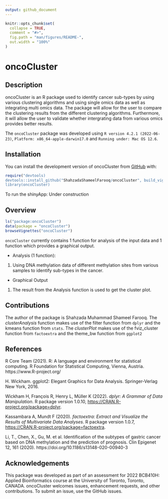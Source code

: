 ```yaml
---
output: github_document
---
```


<!-- README.md is generated from README.Rmd. Please edit that file -->

```r
knitr::opts_chunk$set(
  collapse = TRUE,
  comment = "#>",
  fig.path = "man/figures/README-",
  out.width = "100%"
)
```

# oncoCluster

<!-- badges: start -->
<!-- badges: end -->

## Description

oncoCluster is an R package used to identify cancer sub-types by using various 
clustering algorithms and using single omics data as well as integrating multi
omics data. The package will allow for the user to compare the clustering
results from the different clustering algorithms. Furthermore, it will allow the 
user to validate whether intergrating data from various omics provides better 
results. 

The `oncoCluster` package was developed using 
`R version 4.2.1 (2022-06-23)`, `Platform: x86_64-apple-darwin17.0`
and `Running under: Mac OS 12.6`.


## Installation

You can install the development version of oncoCluster from [GitHub](https://github.com/) with:

``` r
require("devtools)
devtools::install_github("ShahzadaShameelFarooq/oncoCluster", build_vignettes = TRUE)
library(oncoCluster)
```

To run the shinyApp: Under construction

## Overview

``` r
ls("package:oncoCluster")
data(package = "oncoCluster") 
browseVignettes("oncoCluster")
```
`oncoCluster` currently contains 1 function for analysis of the input data and 
1 function which provides a graphical output.

- Analysis (1 function):
1. Using DNA methylation data of different methylation sites from various 
samples to identify sub-types in the cancer.

- Graphical Output
1. The result from the Analysis function is used to get the cluster plot.


## Contributions

The author of the package is Shahzada Muhammad Shameel Farooq.
The *clusterAnalysis* function makes use of the filter function from `dplyr` and
the kmeans function from `stats`.
The *clusterPlot* makes use of the fviz_cluster function from `factoextra` and
the theme_bw function from `ggplot2`

## References

R Core Team (2021). R: A language and environment for statistical computing. R Foundation for Statistical Computing, Vienna, Austria. https://www.R-project.org/

H. Wickham. ggplot2: Elegant Graphics for Data Analysis. Springer-Verlag New York,
  2016.

Wickham H, François R, Henry L, Müller K (2022). _dplyr: A Grammar of Data
  Manipulation_. R package version 1.0.10,
  <https://CRAN.R-project.org/package=dplyr>.

Kassambara A, Mundt F (2020). _factoextra: Extract and Visualize the Results of
  Multivariate Data Analyses_. R package version 1.0.7,
  <https://CRAN.R-project.org/package=factoextra>.
  
Li, T., Chen, X., Gu, M. et al. Identification of the subtypes of gastric
cancer based on DNA methylation and the prediction of prognosis.
Clin Epigenet 12, 161 (2020). https://doi.org/10.1186/s13148-020-00940-3

## Acknowledgements 
This package was developed as part of an assessment for 2022 BCB410H: Applied Bioinformatics course at the University of Toronto, Toronto, CANADA. oncoCluster welcomes issues, enhancement requests, and other contributions. To submit an issue, use the GitHub issues.
